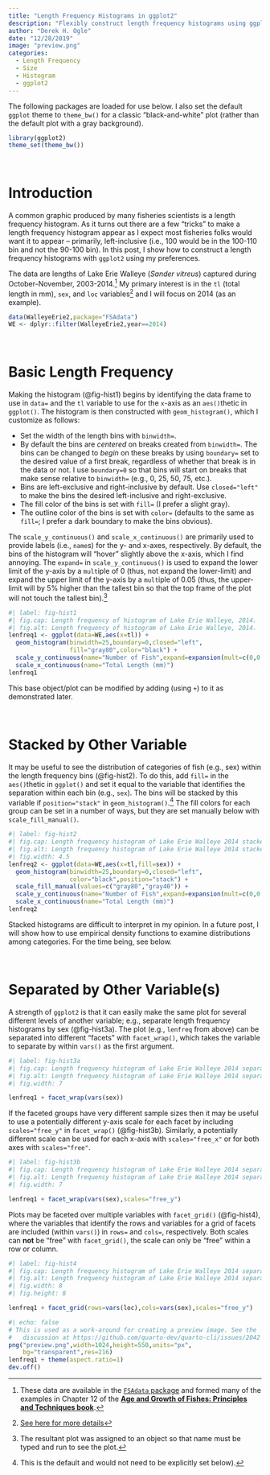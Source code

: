 ```yaml
---
title: "Length Frequency Histograms in ggplot2"
description: "Flexibly construct length frequency histograms using ggplot2"
author: "Derek H. Ogle"
date: "12/28/2019"
image: "preview.png"
categories:
  - Length Frequency
  - Size
  - Histogram
  - ggplot2
---
```


:::{.callout-note}
The following packages are loaded for use below. I also set the default `ggplot` theme to `theme_bw()` for a classic "black-and-white" plot (rather than the default plot with a gray background).
:::

```r
library(ggplot2)
theme_set(theme_bw())
```

&nbsp;

# Introduction
A common graphic produced by many fisheries scientists is a length frequency histogram. As it turns out there are a few "tricks" to make a length frequency histogram appear as I expect most fisheries folks would want it to appear -- primarily, left-inclusive (i.e., 100 would be in the 100-110 bin and not the 90-100 bin). In this post, I show how to construct a length frequency histograms with `ggplot2` using my preferences.

The data are lengths of Lake Erie Walleye (*Sander vitreus*) captured during October-November, 2003-2014.^[These data are available in the [`FSAdata` package](https://fishr-core-team.github.io/FSAdata/index.html) and formed many of the examples in Chapter 12 of the [**Age and Growth of Fishes: Principles and Techniques book**](https://derekogle.com/AGF/).] My primary interest is in the `tl` (total length in mm), `sex`, and `loc` variables^[[See here for more details](https://fishr-core-team.github.io/FSAdata/reference/WalleyeErie2.html)] and I will focus on 2014 (as an example).

```r
data(WalleyeErie2,package="FSAdata")
WE <- dplyr::filter(WalleyeErie2,year==2014)
```

&nbsp;

# Basic Length Frequency
Making the histogram (@fig-hist1) begins by identifying the data frame to use in `data=` and the `tl` variable to use for the `x`-axis as an `aes()`thetic in `ggplot()`. The histogram is then constructed with `geom_histogram()`, which I customize as follows:

* Set the width of the length bins with `binwidth=`.
* By default the bins are *centered* on breaks created from `binwidth=`. The bins can be changed to *begin* on these breaks by using `boundary=` set to the desired value of a first break, regardless of whether that break is in the data or not. I use `boundary=0` so that bins will start on breaks that make sense relative to `binwidth=` (e.g., 0, 25, 50, 75, etc.).
* Bins are left-exclusive and right-inclusive by default. Use `closed="left"` to make the bins the desired left-inclusive and right-exclusive.
* The fill color of the bins is set with `fill=` (I prefer a slight gray).
* The outline color of the bins is set with `color=` (defaults to the same as `fill=`; I prefer a dark boundary to make the bins obvious).

The `scale_y_continuous()` and `scale_x_continuous()` are primarily used to provide labels (i.e., `name`s) for the y- and x-axes, respectively. By default, the bins of the histogram will "hover" slightly above the x-axis, which I find annoying. The `expand=` in `scale_y_continuous()` is used to expand the lower limit of the y-axis by a `mult`iple of 0 (thus, not expand the lower-limit) and expand the upper limit of the y-axis by a `mult`iple of 0.05 (thus, the upper-limit will by 5% higher than the tallest bin so that the top frame of the plot will not touch the tallest bin).^[The resultant plot was assigned to an object so that name must be typed and run to see the plot.]

```r
#| label: fig-hist1
#| fig.cap: Length frequency of histogram of Lake Erie Walleye, 2014.
#| fig.alt: Length frequency of histogram of Lake Erie Walleye, 2014.
lenfreq1 <- ggplot(data=WE,aes(x=tl)) +
  geom_histogram(binwidth=25,boundary=0,closed="left",
                 fill="gray80",color="black") +
  scale_y_continuous(name="Number of Fish",expand=expansion(mult=c(0,0.05))) +
  scale_x_continuous(name="Total Length (mm)")
lenfreq1
```

This base object/plot can be modified by adding (using `+`) to it as demonstrated later.

&nbsp;

# Stacked by Other Variable
It may be useful to see the distribution of categories of fish (e.g., sex) within the length frequency bins (@fig-hist2). To do this, add `fill=` in the `aes()`thetic in `ggplot()` and set it equal to the variable that identifies the separation within each bin (e.g., `sex`). The bins will be stacked by this variable if `position="stack"` in `geom_histogram()`.^[This is the default and would not need to be explicitly set below).] The fill colors for each group can be set in a number of ways, but they are set manually below with `scale_fill_manual()`.

```r
#| label: fig-hist2
#| fig.cap: Length frequency histogram of Lake Erie Walleye 2014 stacked by sex.
#| fig.alt: Length frequency histogram of Lake Erie Walleye 2014 stacked by sex.
#| fig.width: 4.5
lenfreq2 <- ggplot(data=WE,aes(x=tl,fill=sex)) +
  geom_histogram(binwidth=25,boundary=0,closed="left",
                 color="black",position="stack") +
  scale_fill_manual(values=c("gray80","gray40")) +
  scale_y_continuous(name="Number of Fish",expand=expansion(mult=c(0,0.05))) +
  scale_x_continuous(name="Total Length (mm)")
lenfreq2
```

Stacked histograms are difficult to interpret in my opinion. In a future post, I will show how to use empirical density functions to examine distributions among categories. For the time being, see below.

&nbsp;

# Separated by Other Variable(s)
A strength of `ggplot2` is that it can easily make the same plot for several different levels of another variable; e.g., separate length frequency histograms by sex (@fig-hist3a). The plot (e.g., `lenfreq` from above) can be separated into different "facets" with `facet_wrap()`, which takes the variable to separate by within `vars()` as the first argument.

```r
#| label: fig-hist3a
#| fig.cap: Length frequency histogram of Lake Erie Walleye 2014 separated by sex.
#| fig.alt: Length frequency histogram of Lake Erie Walleye 2014 separated by sex.
#| fig.width: 7

lenfreq1 + facet_wrap(vars(sex))
```

If the faceted groups have very different sample sizes then it may be useful to use a potentially different y-axis scale for each facet by including `scales="free_y"` in `facet_wrap()` (@fig-hist3b). Similarly, a potentially different scale can be used for each x-axis with `scales="free_x"` or for both axes with `scales="free"`.

```r
#| label: fig-hist3b
#| fig.cap: Length frequency histogram of Lake Erie Walleye 2014 separated by sex with different frequency scales.
#| fig.alt: Length frequency histogram of Lake Erie Walleye 2014 separated by sex with different frequency scales.
#| fig.width: 7

lenfreq1 + facet_wrap(vars(sex),scales="free_y")
```

Plots may be faceted over multiple variables with `facet_grid()` (@fig-hist4), where the variables that identify the rows and variables for a grid of facets are included (within `vars()`) in `rows=` and `cols=`, respectively. Both scales can **not** be "free" with `facet_grid()`, the scale can only be "free" within a row or column.

```r
#| label: fig-hist4
#| fig.cap: Length frequency histogram of Lake Erie Walleye 2014 separated by sex and location of capture with different frequency scales.
#| fig.alt: Length frequency histogram of Lake Erie Walleye 2014 separated by sex and location of capture with different frequency scales.
#| fig.width: 8
#| fig.height: 8

lenfreq1 + facet_grid(rows=vars(loc),cols=vars(sex),scales="free_y")
```

```r
#| echo: false
# This is used as a work-around for creating a preview image. See the
#   discussion at https://github.com/quarto-dev/quarto-cli/issues/2042
png("preview.png",width=1024,height=550,units="px",
    bg="transparent",res=216)
lenfreq1 + theme(aspect.ratio=1)
dev.off()
```

